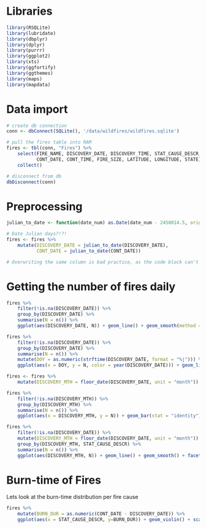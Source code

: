 
# Libraries

```r

library(RSQLite)
library(lubridate)
library(dbplyr)
library(dplyr)
library(purrr)
library(ggplot2)
library(xts)
library(ggfortify)
library(ggthemes)
library(maps)
library(mapdata)

```

# Data import

```r

# create db connection
conn <- dbConnect(SQLite(), '/data/wildfires/wildfires.sqlite')

# pull the fires table into RAM
fires <- tbl(conn, "Fires") %>%
    select(FIRE_NAME, DISCOVERY_DATE, DISCOVERY_TIME, STAT_CAUSE_DESCR,
           CONT_DATE, CONT_TIME, FIRE_SIZE, LATITUDE, LONGITUDE, STATE) %>%
    collect()

# disconnect from db
dbDisconnect(conn)

```

# Preprocessing

```r

julian_to_date <- function(date_num) as.Date(date_num - 2458014.5, origin = '2017-09-18')

# Date Julian days?!?!
fires <- fires %>%
    mutate(DISCOVERY_DATE = julian_to_date(DISCOVERY_DATE),
           CONT_DATE = julian_to_date(CONT_DATE))

# Overwriting the same column is bad practice, as the code block can't be rerun without reloading the data

```

# Getting the number of fires daily

```r

fires %>%
    filter(!is.na(DISCOVERY_DATE)) %>%
    group_by(DISCOVERY_DATE) %>%
    summarise(N = n()) %>%
    ggplot(aes(DISCOVERY_DATE, N)) + geom_line() + geom_smooth(method = "lm")

```

```r

fires %>%
    filter(!is.na(DISCOVERY_DATE)) %>%
    group_by(DISCOVERY_DATE) %>%
    summarise(N = n()) %>%
    mutate(DOY = as.numeric(strftime(DISCOVERY_DATE, format = "%j"))) %>%
    ggplot(aes(x = DOY, y = N, color = year(DISCOVERY_DATE))) + geom_line()

```

```r

fires <- fires %>%
    mutate(DISCOVERY_MTH = floor_date(DISCOVERY_DATE, unit = "month"))

fires %>%
    filter(!is.na(DISCOVERY_MTH)) %>%
    group_by(DISCOVERY_MTH) %>%
    summarise(N = n()) %>%
    ggplot(aes(x = DISCOVERY_MTH, y = N)) + geom_bar(stat = "identity")

```

```r

fires %>%
    filter(!is.na(DISCOVERY_DATE)) %>%
    mutate(DISCOVERY_MTH = floor_date(DISCOVERY_DATE, unit = "month")) %>%
    group_by(DISCOVERY_MTH, STAT_CAUSE_DESCR) %>%
    summarise(N = n()) %>%
    ggplot(aes(DISCOVERY_MTH, N)) + geom_line() + geom_smooth() + facet_wrap(~STAT_CAUSE_DESCR, scales = "free")

```

# Burn-time of Fires

Lets look at the burn-time distribution per fire cause

```r

fires %>%
    mutate(BURN_DUR = as.numeric(CONT_DATE - DISCOVERY_DATE)) %>%
    ggplot(aes(x = STAT_CAUSE_DESCR, y=BURN_DUR)) + geom_violin() + scale_y_log10()

```